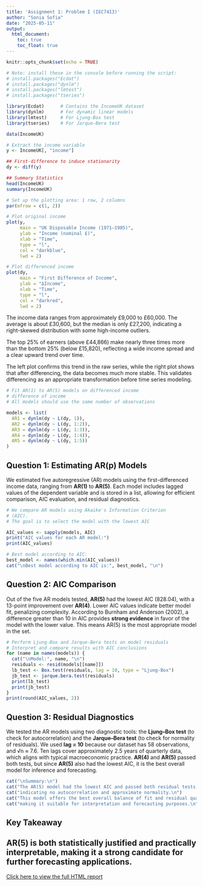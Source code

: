 ```yaml
---
title: 'Assignment 1: Problem I (IEC7413)'
author: "Sonia Sofia"
date: "2025-05-11"
output:
  html_document:
    toc: true
    toc_float: true
---
```


```r
knitr::opts_chunk$set(echo = TRUE)
```

```r
# Note: install these in the console before running the script:
# install.packages("Ecdat")
# install.packages("dynlm")
# install.packages("lmtest")
# install.packages("tseries")

library(Ecdat)      # Contains the IncomeUK dataset
library(dynlm)      # For dynamic linear models
library(lmtest)     # For Ljung-Box test
library(tseries)    # For Jarque-Bera test
```

```r
data(IncomeUK)

# Extract the income variable
y <- IncomeUK[, "income"]

## First-difference to induce stationarity
dy <- diff(y)

## Summary Statistics
head(IncomeUK)
summary(IncomeUK)

# Set up the plotting area: 1 row, 2 columns
par(mfrow = c(1, 2))

# Plot original income
plot(y,
     main = "UK Disposable Income (1971–1985)",
     ylab = "Income (nominal £)",
     xlab = "Time",
     type = "l",
     col = "darkblue",
     lwd = 2)

# Plot differenced income
plot(dy,
     main = "First Difference of Income",
     ylab = "ΔIncome",
     xlab = "Time",
     type = "l",
     col = "darkred",
     lwd = 2)
```

The income data ranges from approximately £9,000 to £60,000. The average is about £30,600, but the median is only £27,200, indicating a right-skewed distribution with some high-income outliers.

The top 25% of earners (above £44,866) make nearly three times more than the bottom 25% (below £15,820), reflecting a wide income spread and a clear upward trend over time.

The left plot confirms this trend in the raw series, while the right plot shows that after differencing, the data becomes much more stable. This validates differencing as an appropriate transformation before time series modeling.

```r
# Fit AR(1) to AR(5) models on differenced income
# difference of income
# All models should use the same number of observations

models <- list(
  AR1 = dynlm(dy ~ L(dy, 1)),
  AR2 = dynlm(dy ~ L(dy, 1:2)),
  AR3 = dynlm(dy ~ L(dy, 1:3)),
  AR4 = dynlm(dy ~ L(dy, 1:4)),
  AR5 = dynlm(dy ~ L(dy, 1:5))
)
```

## Question 1: Estimating AR(p) Models
We estimated five autoregressive (AR) models using the first-differenced income data, ranging from **AR(1)** to **AR(5)**.
Each model includes lagged values of the dependent variable and is stored in a list, allowing for efficient comparison, AIC evaluation, and residual diagnostics.

```r
# We compare AR models using Akaike's Information Criterion 
# (AIC). 
# The goal is to select the model with the lowest AIC

AIC_values <- sapply(models, AIC)
print("AIC values for each AR model:")
print(AIC_values)

# Best model according to AIC:
best_model <- names(which.min(AIC_values))
cat("\nBest model according to AIC is:", best_model, "\n")
```
## Question 2: AIC Comparison
Out of the five AR models tested, **AR(5)** had the lowest AIC (828.04), with a 13-point improvement over **AR(4)**. Lower AIC values indicate better model fit, penalizing complexity.
According to Burnham and Anderson (2002), a difference greater than 10 in AIC provides **strong evidence** in favor of the model with the lower value. This means AR(5) is the most appropriate model in the set.

```r
# Perform Ljung-Box and Jarque-Bera tests on model residuals
# Interpret and compare results with AIC conclusions
for (name in names(models)) {
  cat("\nModel:", name, "\n")
  residuals <- resid(models[[name]])
  lb_test <- Box.test(residuals, lag = 10, type = "Ljung-Box")
  jb_test <- jarque.bera.test(residuals)
  print(lb_test)
  print(jb_test)
}
print(round(AIC_values, 2))
```

## Question 3: Residual Diagnostics
We tested the AR models using two diagnostic tools: the **Ljung–Box test** (to check for autocorrelation) and the **Jarque–Bera test** (to check for normality of residuals).
We used **lag = 10** because our dataset has 58 observations, and √n ≈ 7.6. Ten lags cover approximately 2.5 years of quarterly data, which aligns with typical macroeconomic practice. 
**AR(4)** and **AR(5)** passed both tests, but since **AR(5)** also had the lowest AIC, it is the best overall model for inference and forecasting.

```r
cat("\nSummary:\n")
cat("The AR(5) model had the lowest AIC and passed both residual tests,\n")
cat("indicating no autocorrelation and approximate normality.\n")
cat("This model offers the best overall balance of fit and residual quality,\n")
cat("making it suitable for interpretation and forecasting purposes.\n")
```

## Key Takeaway
AR(5) is both statistically justified and practically interpretable, making it a strong candidate for further forecasting applications.
---

[Click here to view the full HTML report](assignment1_problem1.html)
